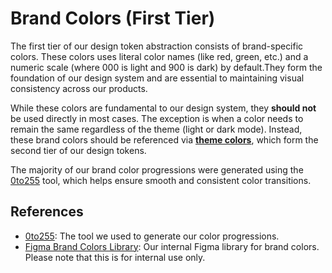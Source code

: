 
<Meta of={BrandColorStories} />

# Brand Colors (First Tier)

The first tier of our design token abstraction consists of brand-specific colors. These colors uses literal color names (like red, green, etc.) and a numeric scale (where 000 is light and 900 is dark) by default.They form the foundation of our design system and are essential to maintaining visual consistency across our products.

While these colors are fundamental to our design system, they **should not** be used directly in most cases. The exception is when a color needs to remain the same regardless of the theme (light or dark mode). Instead, these brand colors should be referenced via [**theme colors**](/docs/colors-themecolors--light-theme-colors), which form the second tier of our design tokens.

The majority of our brand color progressions were generated using the [0to255](https://0to255.com/037dd6) tool, which helps ensure smooth and consistent color transitions.

<Canvas of={BrandColorStories.DefaultStory} />

## References

- [0to255](http://www.0to255.com/037DD6): The tool we used to generate our color progressions.
- [Figma Brand Colors Library](https://www.figma.com/file/cBAUPFMnbv6tHR1J8KvBI2/Brand-Colors?node-id=0%3A1): Our internal Figma library for brand colors. Please note that this is for internal use only.
